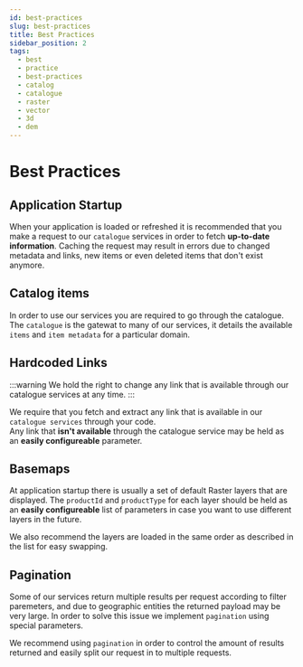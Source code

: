 ```yaml
---
id: best-practices
slug: best-practices
title: Best Practices
sidebar_position: 2
tags:
  - best
  - practice
  - best-practices
  - catalog
  - catalogue
  - raster
  - vector
  - 3d
  - dem
---
```


# Best Practices

## Application Startup

When your application is loaded or refreshed it is recommended that you make a request to our `catalogue` services in order to fetch **up-to-date information**. Caching the request may result in errors due to changed metadata and links, new items or even deleted items that don't exist anymore.

## Catalog items

In order to use our services you are required to go through the catalogue. The `catalogue` is the gatewat to many of our services, it details the available `items` and `item metadata` for a particular domain.

## Hardcoded Links

:::warning
We hold the right to change any link that is available through our catalogue services at any time.
:::

We require that you fetch and extract any link that is available in our `catalogue services` through your code.<br/>
Any link that **isn't available** through the catalogue service may be held as an **easily configureable** parameter.

## Basemaps

At application startup there is usually a set of default Raster layers that are displayed. The `productId` and `productType` for each layer should be held as an **easily configureable** list of parameters in case you want to use different layers in the future.

We also recommend the layers are loaded in the same order as described in the list for easy swapping.

## Pagination

Some of our services return multiple results per request according to filter paremeters, and due to geographic entities the returned payload may be very large. In order to solve this issue we implement `pagination` using special parameters.

We recommend using `pagination` in order to control the amount of results returned and easily split our request in to multiple requests.
